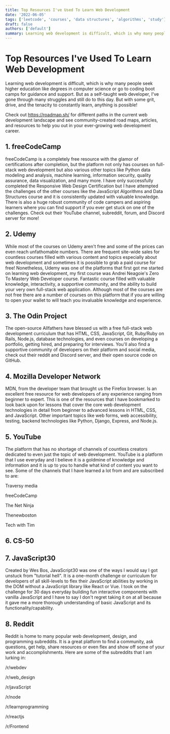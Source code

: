 ```yaml
---
title: Top Resources I've Used To Learn Web Development
date: '2022-06-05'
tags: ['leetcode', 'courses', 'data structures', 'algorithms', 'study']
draft: false
authors: ['default']
summary: Learning web development is difficult, which is why many people seek higher education like degrees in computer science or go to coding boot camps for guidance and support. But as a self-taught web developer, I've gone through many struggles and still do to this day. But with some grit, drive, and the tenacity to constantly learn, anything is possible! Check out some of the resources that I've used and bookmarked to learn and will continue to utilize everyday.
---
```


# Top Resources I've Used To Learn Web Development

Learning web development is difficult, which is why many people seek higher education like degrees in computer science or go to coding boot camps for guidance and support. But as a self-taught web developer, I've gone through many struggles and still do to this day. But with some grit, drive, and the tenacity to constantly learn, anything is possible!

Check out https://roadmap.sh/ for different paths in the current web development landscape and see community-created road maps, articles, and resources to help you out in your ever-growing web development career.

## 1. freeCodeCamp

freeCodeCamp is a completely free resource with the glamor of certifications after completion, but the platform not only has courses on full-stack web development but also various other topics like Python data modeling and analysis, machine learning, information security, quality assurance, data visualization, and many more. I have only successfully completed the Responsive Web Design Certification but I have attempted the challenges of the other courses like the JavaScript Algorithms and Data Structures course and it is consistently updated with valuable knowledge. There is also a huge robust community of code campers and aspiring learners where you can find support if you ever get stuck on one of the challenges. Check out their YouTube channel, subreddit, forum, and Discord server for more!

## 2. Udemy

While most of the courses on Udemy aren't free and some of the prices can even reach unfathomable numbers. There are frequent site-wide sales for countless courses filled with various content and topics especially about web development and sometimes it is possible to grab a paid course for free! Nonetheless, Udemy was one of the platforms that first got me started on learning web development, my first course was Andrei Neagoie's Zero To Mastery Web Developer course. Fantastic course filled with valuable knowledge, interactivity, a supportive community, and the ability to build your very own full-stack web application. Although most of the courses are not free there are a number of courses on this platform that if you are willing to open your wallet to will teach you invaluable knowledge and experience.

## 3. The Odin Project

The open-source Allfathers have blessed us with a free full-stack web development curriculum that has HTML, CSS, JavaScript, Git, Ruby/Ruby on Rails, Node.js, database technologies, and even courses on developing a portfolio, getting hired, and preparing for interviews. You'll also find a supportive community of developers on their platform and social media, check out their reddit and Discord server, and their open source code on GitHub.

## 4. Mozilla Developer Network

MDN, from the developer team that brought us the Firefox browser. Is an excellent free resource for web developers of any experience ranging from beginner to expert. This is one of the resources that I have bookmarked to look back upon for lessons that cover the core web development technologies in detail from beginner to advanced lessons in HTML, CSS, and JavaScript. Other important topics like web forms, web accessibility, testing, backend technologies like Python, Django, Express, and Node.js.

## 5. YouTube

The platform that has no shortage of channels of countless creators dedicated to even just the topic of web development. YouTube is a platform that I use everyday and I believe it is a goldmine of knowledge and information and it is up to you to handle what kind of content you want to see. Some of the channels that I have learned a lot from and are subscribed to are:

Traversy media

freeCodeCamp

The Net Ninja

Thenewboston

Tech with Tim

## 6. CS-50

## 7. JavaScript30

Created by Wes Bos, JavaScript30 was one of the ways I would say I got unstuck from "tutorial hell". It is a one-month challenge or curriculum for developers of all skill-levels to flex their JavaScript abilities by working in the DOM without a JavaScript library like React or Vue. I took on the challenge for 30 days everyday building fun interactive components with vanilla JavaScript and I have to say I don't regret taking it on at all because it gave me a more thorough understanding of basic JavaScript and its functionality/capability.

## 8. Reddit

Reddit is home to many popular web development, design, and programming subreddits. It is a great platform to find a community, ask questions, get help, share resources or even flex and show off some of your work and accomplishments. Here are some of the subreddits that I am lurking in:

/r/webdev

/r/web_design

/r/javaScript

/r/node

/r/learnprogramming

/r/reactjs

/r/Frontend
